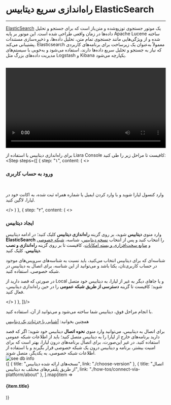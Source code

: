 
<Layout>

# راه‌اندازی سریع دیتابیس ElasticSearch
<hr className="mb-2" />

<a href="https://www.elastic.co/" className="blue-link">ElasticSearch</a> یک موتور جستجوی توزیع‌شده و متن‌باز است که برای جستجو و تحلیل داده‌ها در زمان واقعی طراحی شده است. این موتور بر پایه Apache Lucene ساخته شده و از ویژگی‌هایی مانند جستجوی تمام متن، تحلیل داده‌ها، و ذخیره‌سازی مستندات پشتیبانی می‌کند. Elasticsearch معمولاً به‌عنوان یک زیرساخت برای برنامه‌های کاربردی که نیاز به جستجو و تحلیل سریع داده‌ها دارند، استفاده می‌شود و به‌خوبی با سیستم‌های مدیریت داده‌های بزرگ مثل Logstash و Kibana یکپارچه می‌شود.

<br />
<video
src="https://files.liara.ir/liara/elastic/create-elastic.mp4"
controls="controls"
className="block w-full"
width="100%"
></video>
<br />

  برای راه‌اندازی دیتابیس با استفاده از <Link className="blue-link" href="../../../references/liara-console/about">Liara Console</Link> کافیست تا مراحل زیر را طی کنید:
  <Step  steps={[
{
  step: "۱",
  content: (
  <>
    <h3>ورود به حساب کاربری</h3>   
    <p>وارد <Link className="blue-link" href="https://console.liara.ir">کنسول لیارا</Link> شوید و با وارد کردن ایمیل یا شماره همراه ثبت شده، به اکانت خود در لیارا، لاگین کنید.</p>
  </>
  )
  },
  {
  step: "۲",
  content: (
  <>
    <h3>ایجاد دیتابیس</h3>
    <p>
      وارد منوی <b>دیتابیس</b> شوید، بر روی گزینه <b>راه‌اندازی دیتابیس</b> کلیک کنید؛ در ادامه دیتابیس <b>ElasticSearch</b> را انتخاب کنید و پس از انتخاب <a href="./choose-version" className="blue-link">نسخه دیتابیس</a>، شناسه، <a href="/paas/details/private-network#set-private-network-for-app-and-db" className="blue-link">شبکه خصوصی</a> و <a href="/dbaas/details/plans/about" className="blue-link">منابع سخت‌افزاری و بسته امکانات</a>، کافیست تا بر روی گزینه <b>راه‌اندازی و نصب دیتابیس</b>، کلیک کنید. 
    </p>
    <div className="h-3" />
    <Alert variant="info">
    <p>
      شناسه‌ای که برای دیتابیس انتخاب می‌کنید، باید نسبت به شناسه‌های سرویس‌های موجود در حساب کاربری‌تان، یکتا باشد و می‌توانید از این شناسه، برای اتصال به دیتابیس در شبکه خصوصی، استفاده کنید.
    </p>
    </Alert>
    <Alert variant="info">
    <p>
      در صورتی که قصد دارید از Local و یا جاهای دیگر به غیر از لیارا، به دیتابیس خود متصل شوید؛ کافیست تا گزینه <b>دسترسی از طریق شبکه عمومی</b> را در حین راه‌اندازی دیتابیس، فعال کنید.
    </p>
    </Alert>
    <div className="h-1" />
  </>
  )
  },
]}/>
<div className="h-4" />
با انجام مراحل فوق، دیتابیس شما ساخته می‌شود و می‌توانید از آن، استفاده کنید.

<div className="h-1" />

<Alert variant="success">
    <p>
      همچنین بخوانید: <a href="/dbaas/details/about" className="blue-link">آشنایی با جزئیات یک دیتابیس</a>
    </p>
</Alert>
<div className="h-1" />
برای اتصال به دیتابیس، می‌توانید وارد منوی <b>نحوه اتصال</b> دیتابیس خود شوید؛ اگر که قصد دارید برنامه‌های خارج از لیارا را به دیتابیس متصل کنید؛ باید از اطلاعات شبکه عمومی استفاده کنید. در غیر این‌صورت، برای اتصال برنامه‌های درون لیارا، بهتر است که برای امنیت بیشتر، برنامه و دیتابیس درون یک شبکه خصوصی قرار بگیرند و با استفاده از اطلاعات شبکه خصوصی، به یکدیگر، متصل شوند.

<div className="h-2" />
<img src="https://files.liara.ir/liara/docs/connect-db-elasticsearch-info.png" alt="see db info"/>

<Section id="see-also" title="همچنین بخوانید:" />

<div className='h-2' />
<div className="grid grid-cols-2 gap-4">
            {[
      {
        title: "نسخه‌های ارائه شده دیتابیس",
        link: "./choose-version"
      },
      {
        title: "اتصال از طریق پلتفرم‌های مختلف به دیتابیس",
        link: "./how-tos/connect-via-platform/about"
      },
  ].map(item =>
    <Link href={item.link}>
    <Card className="flex cursor-pointer w-full items-center justify-between">
        <div className="flex items-center gap-3">
        <h4>
            {item.title}
        </h4>
        </div>
        <GoArrowLeft className="ml-1" />
    </Card>
    </Link>
            )}
</div>

</Layout>